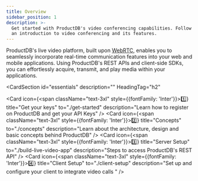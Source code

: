 ```yaml
---
title: Overview
sidebar_position: 1
description: >-
  Get started with ProductDB's video conferencing capabilities. Follow our guide for
  an introduction to video conferencing and its features.
---
```


ProductDB's live video platform, built upon [WebRTC](https://dyte.io/blog/webrtc/), enables you to seamlessly incorporate real-time communication features into your web and mobile applications. Using ProductDB's REST APIs and client-side SDKs, you can effortlessly acquire, transmit, and play media within your applications.


<CardSection
  id="essentials"
  description=""
  HeadingTag="h2"
>
  <Card
    icon={<span className="text-3xl" style={{fontFamily: 'Inter'}}>1️⃣</span>}
    title="Get your keys"
    to="./get-started"
    description="Learn how to register on ProductDB and get your API Keys"
  />
  <Card
    icon={<span className="text-3xl" style={{fontFamily: 'Inter'}}>2️⃣</span>}
    title="Concepts"
    to="./concepts"
    description="Learn about the architecture, design and basic concepts behind ProductDB"
  />
  <Card
    icon={<span className="text-3xl" style={{fontFamily: 'Inter'}}>3️⃣</span>}
    title="Server Setup"
    to="./build-live-video-app"
    description="Steps to access ProductDB's REST API"
  />
  <Card
    icon={<span className="text-3xl" style={{fontFamily: 'Inter'}}>4️⃣</span>}
    title="Client Setup"
    to="./client-setup"
    description="Set up and configure your client to integrate video calls "
  />
</CardSection>

<head>
  <title>Overview Guide</title>
  <meta
    name="description"
    content="Get started with ProductDB's video conferencing capabilities. Follow our guide for an introduction to video conferencing and its features."
  />
</head>
